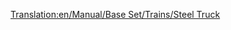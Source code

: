 [[Translation:en/Manual/Base Set/Trains/Steel Truck]]
{{en/Trains Carriages new|Picture=[[File:en/Steeltruck.png]]
|NormalCost=£1,148 ($2,296)
|NormalWeight=18 / 38 t
|NormalCapacity=20 tonnes of steel
|MonoCost=£1,148 ($2,296)
|MonoWeight=18 / 43 t
|MonoCapacity=25 tonnes of steel
|MagCost=£1,148 ($2,296)
|MagWeight=18 / 45 t
|MagCapacity=27 tonnes of steel
|Description=[[en/Manual/Base Set/Trains/Steel Truck]] is best suited to haul [[en/Manual/Base Set/Cargos/Steel]], which is made in [[en/Manual/Base Set/Industries/Steel Mill | Steel Mills]]. Available in [[en/Manual/Climates#temperate | Temperate]] climate only.
}}